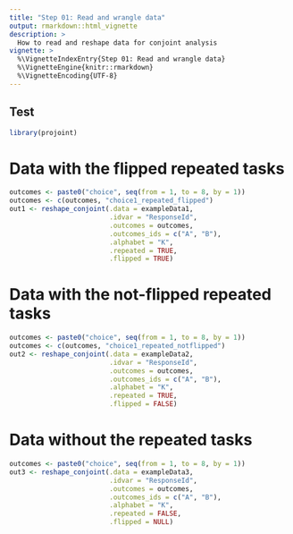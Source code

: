 ```yaml
---
title: "Step 01: Read and wrangle data"
output: rmarkdown::html_vignette
description: >
  How to read and reshape data for conjoint analysis
vignette: >
  %\VignetteIndexEntry{Step 01: Read and wrangle data}
  %\VignetteEngine{knitr::rmarkdown}
  %\VignetteEncoding{UTF-8}
---
```


## Test

```r
library(projoint)
```

# Data with the flipped repeated tasks

```r
outcomes <- paste0("choice", seq(from = 1, to = 8, by = 1))
outcomes <- c(outcomes, "choice1_repeated_flipped")
out1 <- reshape_conjoint(.data = exampleData1, 
                         .idvar = "ResponseId", 
                         .outcomes = outcomes,
                         .outcomes_ids = c("A", "B"),
                         .alphabet = "K", 
                         .repeated = TRUE,
                         .flipped = TRUE)
```

# Data with the not-flipped repeated tasks

```r
outcomes <- paste0("choice", seq(from = 1, to = 8, by = 1))
outcomes <- c(outcomes, "choice1_repeated_notflipped")
out2 <- reshape_conjoint(.data = exampleData2, 
                         .idvar = "ResponseId", 
                         .outcomes = outcomes,
                         .outcomes_ids = c("A", "B"),
                         .alphabet = "K", 
                         .repeated = TRUE,
                         .flipped = FALSE)
```

# Data without the repeated tasks

```r
outcomes <- paste0("choice", seq(from = 1, to = 8, by = 1))
out3 <- reshape_conjoint(.data = exampleData3, 
                         .idvar = "ResponseId", 
                         .outcomes = outcomes,
                         .outcomes_ids = c("A", "B"),
                         .alphabet = "K", 
                         .repeated = FALSE,
                         .flipped = NULL)
```
